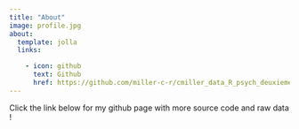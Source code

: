 ```yaml
---
title: "About"
image: profile.jpg
about:
  template: jolla
  links:

    - icon: github
      text: Github
      href: https://github.com/miller-c-r/cmiller_data_R_psych_deuxieme
---
```


Click the link below for my github page with more source code and raw data !
